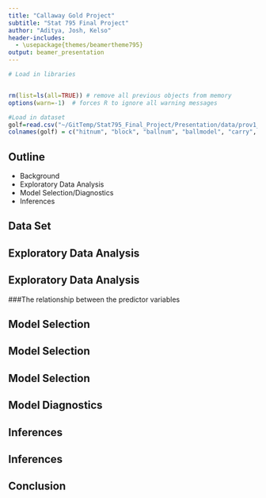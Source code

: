 ```yaml
---
title: "Callaway Gold Project"
subtitle: "Stat 795 Final Project"
author: "Aditya, Josh, Kelso"
header-includes:
  - \usepackage{themes/beamertheme795}
output: beamer_presentation
---
```


```r
# Load in libraries


rm(list=ls(all=TRUE)) # remove all previous objects from memory
options(warn=-1)  # forces R to ignore all warning messages

#Load in dataset
golf=read.csv("~/GitTemp/Stat795_Final_Project/Presentation/data/prov1_f.csv",header=FALSE)
colnames(golf) = c("hitnum", "block", "ballnum", "ballmodel", "carry", "c_disp", "total_distance", "t_disp", "traj")
```

<!-- slide 2 -->

## Outline

- Background
- Exploratory Data Analysis
- Model Selection/Diagnostics
- Inferences

<!-- slide 3 -->

## Data Set


<!-- slide 4 -->

## Exploratory Data Analysis

<!-- slide 5 -->

## Exploratory Data Analysis

###The relationship between the predictor variables

<!-- slide 6 -->

## Model Selection

<!-- slide 7 -->

## Model Selection

<!-- slide 8 -->

## Model Selection

<!-- slide 9 -->

## Model Diagnostics

<!-- slide 10 -->

## Inferences

<!-- slide 11 -->

## Inferences

<!-- slide 12 -->

## Conclusion

